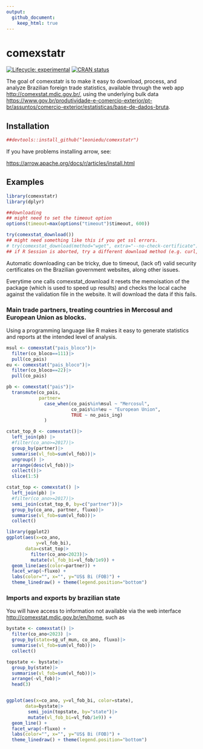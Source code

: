 ```yaml
---
output:
  github_document:
    keep_html: true
---
```


<!-- README.md is generated from README.Rmd. Please edit that file -->

# comexstatr

<!-- badges: start -->

[![Lifecycle:
experimental](https://img.shields.io/badge/lifecycle-experimental-orange.svg)](https://lifecycle.r-lib.org/articles/stages.html#experimental)
[![CRAN
status](https://www.r-pkg.org/badges/version/comexstatr)](https://CRAN.R-project.org/package=comexstatr)
<!-- badges: end -->

The goal of comexstatr is to make it easy to download, process, and
analyze Brazilian foreign trade statistics, available through the web
app <http://comexstat.mdic.gov.br/>, using the underlying bulk data
<https://www.gov.br/produtividade-e-comercio-exterior/pt-br/assuntos/comercio-exterior/estatisticas/base-de-dados-bruta>.

## Installation

```r
##devtools::install_github("leoniedu/comexstatr")
```

If you have problems installing arrow, see:

<https://arrow.apache.org/docs/r/articles/install.html>


## Examples

``` r
library(comexstatr)
library(dplyr)

##downloading
## might need to set the timeout option
options(timeout=max(options("timeout")$timeout, 600))

try(comexstat_download())
## might need something like this if you get ssl errors. 
# try(comexstat_download(method="wget", extra="--no-check-certificate"))
## if R Session is aborted, try a different download method (e.g. curl, rcurl, wget)


```

Automatic downloading can be tricky, due to timeout, (lack of) valid security certificates on the Brazilian government websites, along other issues. 

Everytime one calls comexstat_download it resets the memoisation of the package (which is used to speed up results) and checks the local cache against the validation file in the website. It will download the data if this fails.

### Main trade partners, treating countries in Mercosul and European Union as blocks.

Using a programming language like R makes it easy to generate statistics and reports at the intended level of analysis. 

```r

msul <- comexstat("pais_bloco")|>
  filter(co_bloco==111)|>
  pull(co_pais)
eu <- comexstat("pais_bloco")|>
  filter(co_bloco==22)|>
  pull(co_pais)

pb <- comexstat("pais")|>
  transmute(co_pais, 
            partner=
              case_when(co_pais%in%msul ~ "Mercosul",
                        co_pais%in%eu ~ "European Union",
                        TRUE ~ no_pais_ing)
              )

cstat_top_0 <- comexstat()|>
  left_join(pb) |> 
  #filter(co_ano>=2017)|>
  group_by(partner)|>
  summarise(vl_fob=sum(vl_fob))|>
  ungroup() |> 
  arrange(desc(vl_fob))|>
  collect()|>
  slice(1:5)

cstat_top <- comexstat() |>
  left_join(pb) |> 
  #filter(co_ano>=2017)|>
  semi_join(cstat_top_0, by=c("partner"))|>
  group_by(co_ano, partner, fluxo)|>
  summarise(vl_fob=sum(vl_fob))|>
  collect()

library(ggplot2)
ggplot(aes(x=co_ano, 
           y=vl_fob_bi), 
       data=cstat_top|>
         filter(co_ano<2023)|>
         mutate(vl_fob_bi=vl_fob/1e9)) +
  geom_line(aes(color=partner)) +
  facet_wrap(~fluxo) +
  labs(color="", x="", y="US$ Bi (FOB)") +
  theme_linedraw() + theme(legend.position="bottom")

```




### Imports and exports by brazilian state

You will have access to information not available via the web interface <http://comexstat.mdic.gov.br/en/home>, such as 
```r

bystate <- comexstat() |> 
  filter(co_ano<2023) |>
  group_by(state=sg_uf_mun, co_ano, fluxo)|>
  summarise(vl_fob=sum(vl_fob))|>
  collect()

topstate <- bystate|>
  group_by(state)|>
  summarise(vl_fob=sum(vl_fob))|>
  arrange(-vl_fob)|>
  head(3)


ggplot(aes(x=co_ano, y=vl_fob_bi, color=state), 
       data=bystate|>
        semi_join(topstate, by="state")|>
        mutate(vl_fob_bi=vl_fob/1e9)) +
  geom_line() +
  facet_wrap(~fluxo) +
  labs(color="", x="", y="US$ Bi (FOB)") +
  theme_linedraw() + theme(legend.position="bottom")
```





